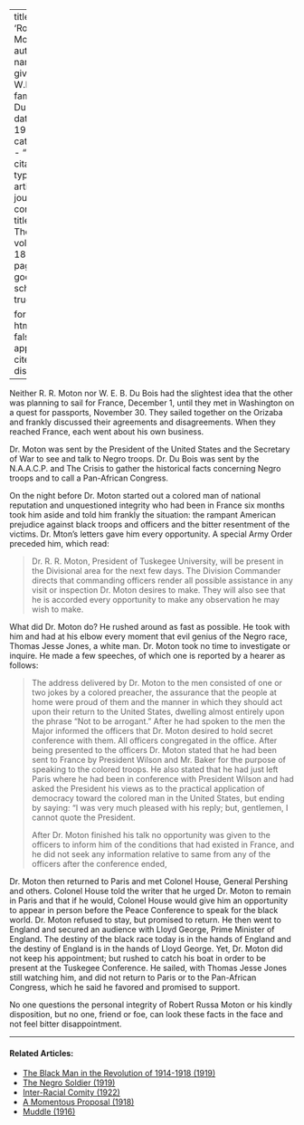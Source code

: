 
---
title: 'Robert R. Moton'
author:
  - name:
      given: W.E.B.
      family: Du Bois
date: May 1919
categories: 
  - ""
citation: 
  type: article-journal
  container-title: The Crisis
  volume: 18
  issue: 1
  page: 9
google-scholar: true

format:
  html:
    toc: false
    appendix-cite-as: display
---


Neither R. R. Moton nor W. E. B. Du Bois had the slightest idea that the other was planning to sail for France, December 1, until they met in Washington on a quest for passports, November 30. They sailed together on the Orizaba and frankly discussed their agreements and disagreements. When they reached France, each went about his own business. 

Dr. Moton was sent by the President of the United States and the Secretary of War to see and talk to Negro troops. Dr. Du Bois was sent by the N.A.A.C.P. and <span class="crisis-title">The Crisis</span> to gather the historical facts concerning Negro troops and to call a Pan-African Congress. 

On the night before Dr. Moton started out a colored man of national reputation and unquestioned integrity who had been in France six months took him aside and told him frankly the situation: the rampant American prejudice against black troops and officers and the bitter resentment of the victims. Dr. Mton's letters gave him every opportunity. A special Army Order preceded him, which read: 

> Dr. R. R. Moton, President of Tuskegee University, will be present in the Divisional area for the next few days. The Division Commander directs that commanding officers render all possible assistance in any visit or inspection Dr. Moton desires to make. They will also see that he is accorded every opportunity to make any observation he may wish to make. 

What did Dr. Moton do? He rushed around as fast as possible. He took with him and had at his elbow every moment that evil genius of the Negro race, Thomas Jesse Jones, a white man. Dr. Moton took no time to investigate or inquire. He made a few speeches, of which one is reported by a hearer as follows: 

> The address delivered by Dr. Moton to the men consisted of one or two jokes by a colored preacher, the assurance that the people at home were proud of them and the manner in which they should act upon their return to the United States, dwelling almost entirely upon the phrase "Not to be arrogant." After he had spoken to the men the Major informed the officers that Dr. Moton desired to hold secret conference with them.  All officers congregated in the office. After being presented to the officers Dr. Moton stated that he had been sent to France by President Wilson and Mr. Baker for the purpose of speaking to the colored troops. He also stated that he had just left Paris where he had been in conference with President Wilson and had asked the President his views as to the practical application of democracy toward the colored man in the United States, but ending by saying: "I was very much pleased with his reply; but, gentlemen, I cannot quote the President.    <p> After Dr. Moton finished his talk no opportunity was given to the officers to inform him of the conditions that had existed in France, and he did not seek any information relative to same from any of the officers after the conference ended, 

Dr. Moton then returned to Paris and met Colonel House, General Pershing and others. Colonel House told the writer that he urged Dr. Moton to remain in Paris and that if he would, Colonel House would give him an opportunity to appear in person before the Peace Conference to speak for the black world. Dr. Moton refused to stay, but promised to return. He then went to England and secured an audience with Lloyd George, Prime Minister of England. The destiny of the black race today is in the hands of England and the destiny of England is in the hands of Lloyd George. Yet, Dr. Moton did not keep his appointment; but rushed to catch his boat in order to be present at the Tuskegee Conference. He sailed, with Thomas Jesse Jones still watching him, and did not return to Paris or to the Pan-African Congress, which he said he favored and promised to support. 

No one questions the personal integrity of Robert Russa Moton or his kindly disposition, but no one, friend or foe, can look these facts in the face and not feel bitter disappointment.

<!-- Similar articles start here -->
<div  class="clear-wrap"></div>
<hr>
#### Related Articles:

* [The Black Man in the Revolution of 1914-1918 (1919)](/Volumes/17/05/the_black_man_in_the_revolution_of_1914_1918.html)
* [The Negro Soldier (1919)](/Volumes/19/02/negro_soldier.html)
* [Inter-Racial Comity (1922)](/Volumes/22/01/inter-racial_comity.html)
* [A Momentous Proposal (1918)](/Volumes/16/05/momentous_proposal.html)
* [Muddle (1916)](/Volumes/13/02/muddle.html)

<!-- Similar articles end here -->